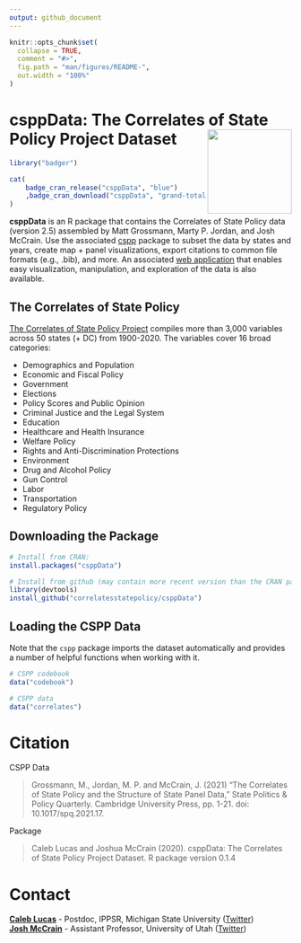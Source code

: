 ```yaml
---
output: github_document
---
```


<!-- README.md is generated from README.Rmd. Please edit that file -->

```r
knitr::opts_chunk$set(
  collapse = TRUE,
  comment = "#>",
  fig.path = "man/figures/README-",
  out.width = "100%"
)
```

# csppData: The Correlates of State Policy Project Dataset <img src="figures/csppData.png" height="150" align="right"/>


```r
library("badger")

```

<!-- badges: start -->
```r
cat(
	badge_cran_release("csppData", "blue")
	,badge_cran_download("csppData", "grand-total", "blue")
)

```
<!-- badges: end -->

**csppData** is an R package that contains the Correlates of State Policy data (version 2.5) assembled by Matt Grossmann, Marty P. Jordan, and Josh McCrain. Use the associated [cspp](https://github.com/correlatesstatepolicy/cspp) package to subset the data by states and years, create map + panel visualizations, export citations to common file formats (e.g., .bib), and more. An associated [web application](https://cspp.ippsr.msu.edu/cspp/) that enables easy visualization, manipulation, and exploration of the data is also available.

## The Correlates of State Policy

[The Correlates of State Policy Project](http://ippsr.msu.edu/public-policy/correlates-state-policy) compiles more than 3,000 variables across 50 states (+ DC) from 1900-2020. The variables cover 16 broad categories:

* Demographics and Population
* Economic and Fiscal Policy
* Government
* Elections
* Policy Scores and Public Opinion
* Criminal Justice and the Legal System
* Education
* Healthcare and Health Insurance
* Welfare Policy
* Rights and Anti-Discrimination Protections
* Environment
* Drug and Alcohol Policy
* Gun Control
* Labor
* Transportation
* Regulatory Policy

## Downloading the Package

```r
# Install from CRAN:
install.packages("csppData")

# Install from github (may contain more recent version than the CRAN package)
library(devtools)
install_github("correlatesstatepolicy/csppData")

```

## Loading the CSPP Data

Note that the `cspp` package imports the dataset automatically and provides a number of helpful functions when working with it.

```r
# CSPP codebook
data("codebook")

# CSPP data
data("correlates")

```

# Citation

CSPP Data

> Grossmann, M., Jordan, M. P. and McCrain, J. (2021) “The Correlates of State Policy and the Structure of State Panel Data,” State Politics & Policy Quarterly. Cambridge University Press, pp. 1-21. doi: 10.1017/spq.2021.17.

Package

> Caleb Lucas and Joshua McCrain (2020). csppData: The Correlates of State Policy Project Dataset.
R package version 0.1.4

# Contact

[**Caleb Lucas**](https://caleblucas.com/) - Postdoc, IPPSR, Michigan State University ([Twitter](https://twitter.com/caleblucas)) <br />
[**Josh McCrain**](http://joshuamccrain.com) - Assistant Professor, University of Utah ([Twitter](https://twitter.com/joshmccrain))
